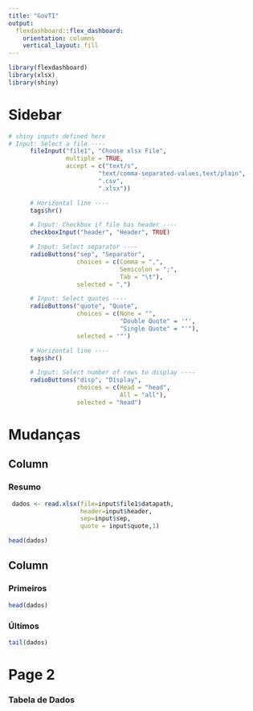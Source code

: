 ---
title: "GovTI"
output: 
  flexdashboard::flex_dashboard:
    orientation: columns
    vertical_layout: fill
---

```{r setup, include=FALSE}
library(flexdashboard)
library(xlsx)
library(shiny)

```
Sidebar {.sidebar}
=====================================

```{r}
# shiny inputs defined here
# Input: Select a file ----
      fileInput("file1", "Choose xlsx File",
                multiple = TRUE,
                accept = c("text/s",
                         "text/comma-separated-values,text/plain",
                         ".csv",
                         ".xlsx"))

      # Horizontal line ----
      tags$hr()

      # Input: Checkbox if file has header ----
      checkboxInput("header", "Header", TRUE)

      # Input: Select separator ----
      radioButtons("sep", "Separator",
                   choices = c(Comma = ",",
                               Semicolon = ";",
                               Tab = "\t"),
                   selected = ",")

      # Input: Select quotes ----
      radioButtons("quote", "Quote",
                   choices = c(None = "",
                               "Double Quote" = '"',
                               "Single Quote" = "'"),
                   selected = '"')

      # Horizontal line ----
      tags$hr()

      # Input: Select number of rows to display ----
      radioButtons("disp", "Display",
                   choices = c(Head = "head",
                               All = "all"),
                   selected = "head")
```

Mudanças
=====================================  


Column {data-width=650}
-----------------------------------------------------------------------

### Resumo

```{r}

 dados <- read.xlsx(file=input$file1$datapath,
                    header=input$header,
                    sep=input$sep,
                    quote = input$quote,1)

head(dados)
```

Column {data-width=350}
-----------------------------------------------------------------------

### Primeiros

```{r}

head(dados)

```

### Últimos

```{r}

tail(dados)

```


Page 2
=====================================  

### Tabela de Dados

```{r}

```

